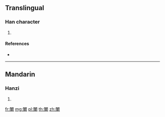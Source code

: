 {{character info/new}}
==Translingual==

===Han character===
{{Han char|rn=169|rad=門|as=07|sn=15|four=|canj=ANJWJ}}

# {{defn|Han|sort=門07}}

====References====
* {{Han ref|kx=1336.111|dkj=41351|dj=1842.090|hdz=74299.160|uh=95B3|ud=38323}}

----

==Mandarin==

===Hanzi===
{{cmn-hanzi|pin=[[chǎn]] ([[chan3]])|wg=ch'an<sup>3</sup>}}

# {{defn|lang=cmn|sort=門07}}

[[fr:閳]]
[[mg:閳]]
[[pl:閳]]
[[th:閳]]
[[zh:閳]]